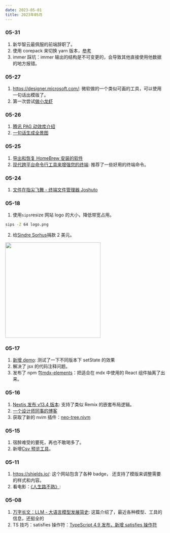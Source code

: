 ```yaml
---
date: 2023-05-01
title: 2023年05月
---
```


### 05-31

1. 新华智云最佩服的前端辞职了。
2. 使用 corepack 来切换 yarn 版本，[参考](https://github.com/yarnpkg/yarn/issues/8841)
3. immer 踩坑：immer 输出的结构是不可变更的，会导致其他直接使用他数据的地方报错。

### 05-27

1. https://designer.microsoft.com/: 微软做的一个类似可画的工具，可以使用一句话出模版了。
2. 第一次尝试[做小龙虾](/cook/crayfish)

### 05-26

1. [腾讯 PAG 动效库介绍](https://www.ruanyifeng.com/blog/2023/05/weekly-issue-256.html#:~:text=%E7%BA%A7%EF%BC%8C%E7%9C%9F%E6%98%AF%E7%A5%9E%E5%A5%87%E3%80%82-,%E8%85%BE%E8%AE%AF%20PAG,-%E4%B8%8A%E5%91%A8%EF%BC%8C%E6%88%91%E9%81%87%E5%88%B0)
2. [一句话生成全景图](https://skybox.blockadelabs.com/736416303eb15e58e5395c2858309474)

### 05-25

1. [导出和恢复 HomeBrew 安装的软件](https://zhuanlan.zhihu.com/p/48860670)
2. [现代跨平台命令行工具来增强您的终端](https://deepu.tech/rust-terminal-tools-linux-mac-windows-fish-zsh/): 推荐了一些好用的终端命令。

### 05-24

1. [文件在指尖飞舞 - 终端文件管理器 Joshuto](https://b23.tv/HmY8fl7)

### 05-18

1. 使用`sips`resize 网站 logo 的大小，降低带宽占用。

```bash
sips -Z 64 logo.png
```

2. 给[Sindre Sorhus](https://github.com/sindresorhus)捐款 2 美元。

<Image
  src="https://raw.githubusercontent.com/smile618/imgs/main/static202305181658683.png"
  width="300px"
/>

### 05-17

1. [新增 demo](/demo/react/set-state): 测试了一下不同版本下 setState 的效果
2. 解决了 jsx 的代码注释问题。
3. 发布了 npm 包[mdx-elements](https://www.npmjs.com/package/mdx-elements)：把适合在 mdx 中使用的 React 组件抽离了出来。<Badge npm="mdx-elements" />

### 05-16

1. [Nextjs 发布 v13.4 版本](https://nextjs.org/blog/next-13-4): 支持了类似 Remix 的嵌套布局逻辑。
2. [一个设计师同事的博客](https://eggzhao.notion.site/eggzhao/I-m-8f39f152ddc947ffa65385e64a00667c)
3. 获取了新的 nvim 插件：[neo-tree.nivm](https://github.com/nvim-neo-tree/neo-tree.nvim)
   <Tweet id="1658164086192889885" />

### 05-15

1. 宿醉难受的要死，再也不敢喝多了。
2. 新增[Csv 预览工具](/tools/csv)。

### 05-11

1. https://shields.io/: 这个网站包含了各种 badge， 还支持了模版来调整需要的样式和内容。 <Badge github="https://github.com/badges/shields" />
2. 看电影：[《人生路不熟》](https://movie.douban.com/subject/35653205/): <Badge rate="3" />

### 05-08

1. [万字长文：LLM - 大语言模型发展简史](https://mp.weixin.qq.com/s/nbO0kyZ5O-oqwLYXIA6b2w): 这篇介绍了，最近各种模型、工具的信息，还挺全的
2. TS 技巧：satisfies 操作符：[TypeScript 4.9 发布，新增 satisfies 操作符](https://www.oschina.net/news/218037/typescript-4-9-released)
